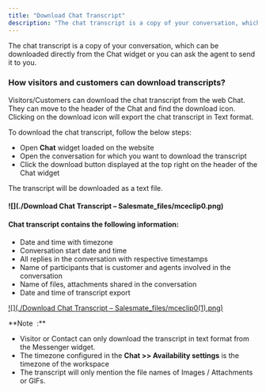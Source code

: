 ```yaml
---
title: "Download Chat Transcript"
description: "The chat transcript is a copy of your conversation, which can be downloaded directly from the Chat widget or you can ask the agent to send it to you...."
---
```


The chat transcript is a copy of your conversation, which can be downloaded directly from the Chat widget or you can ask the agent to send it to you.

### How visitors and customers can download transcripts?

Visitors/Customers can download the chat transcript from the web Chat. They can move to the header of the Chat and find the download icon. Clicking on the download icon will export the chat transcript in Text format.

  
To download the chat transcript, follow the below steps:

*   Open **Chat** widget loaded on the website
*   Open the conversation for which you want to download the transcript
*   Click the download button displayed at the top right on the header of the Chat widget

The transcript will be downloaded as a text file.

#### ![](./Download Chat Transcript – Salesmate_files/mceclip0.png)

#### **Chat transcript contains the following information:**

*   Date and time with timezone
*   Conversation start date and time
*   All replies in the conversation with respective timestamps
*   Name of participants that is customer and agents involved in the conversation
*   Name of files, attachments shared in the conversation
*   Date and time of transcript export

[![](./Download Chat Transcript – Salesmate_files/mceclip0(1).png)](https://support.salesmate.io/hc/en-us/articles/4404144438541)

<Note>
**Note  :**

*   Visitor or Contact can only download the transcript in text format from the Messenger widget.
*   The timezone configured in the **Chat >> Availability settings** is the timezone of the workspace
*   The transcript will only mention the file names of Images / Attachments or GIFs.


</Note>